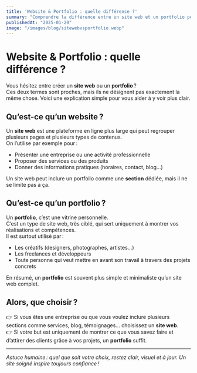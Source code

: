 ```yaml
---
title: 'Website & Portfolio : quelle différence ?'
summary: "Comprendre la différence entre un site web et un portfolio pour mieux choisir"
publishedAt: "2025-01-20"
image: "/images/blog/sitewebvsportfolio.webp"
---
```



# Website & Portfolio : quelle différence ?

Vous hésitez entre créer un **site web** ou un **portfolio** ?  
Ces deux termes sont proches, mais ils ne désignent pas exactement la même chose. Voici une explication simple pour vous aider à y voir plus clair.

## Qu’est-ce qu’un website ?

Un **site web** est une plateforme en ligne plus large qui peut regrouper plusieurs pages et plusieurs types de contenus.  
On l’utilise par exemple pour :
- Présenter une entreprise ou une activité professionnelle
- Proposer des services ou des produits
- Donner des informations pratiques (horaires, contact, blog…)

Un site web peut inclure un portfolio comme une **section** dédiée, mais il ne se limite pas à ça.

## Qu’est-ce qu’un portfolio ?

Un **portfolio**, c’est une vitrine personnelle.  
C’est un type de site web, très ciblé, qui sert uniquement à montrer vos réalisations et compétences.  
Il est surtout utilisé par :
- Les créatifs (designers, photographes, artistes…)
- Les freelances et développeurs
- Toute personne qui veut mettre en avant son travail à travers des projets concrets

En résumé, un **portfolio** est souvent plus simple et minimaliste qu’un site web complet.

## Alors, que choisir ?

👉 Si vous êtes une entreprise ou que vous voulez inclure plusieurs sections comme services, blog, témoignages… choisissez un **site web**.  
👉 Si votre but est uniquement de montrer ce que vous savez faire et d’attirer des clients grâce à vos projets, un **portfolio** suffit.

---

*Astuce humaine : quel que soit votre choix, restez clair, visuel et à jour. Un site soigné inspire toujours confiance !*
